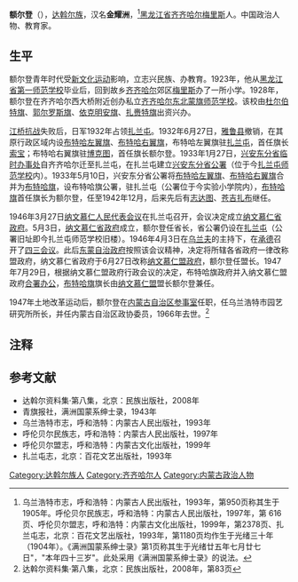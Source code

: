 '''额尔登'''（{{bd|1899年|9月1日|1966年|}}），[[达斡尔族|达斡尔族]]，汉名'''金耀洲'''，<ref>乌兰浩特市志，呼和浩特：内蒙古人民出版社，1993年，第950页称其生于1905年。呼伦贝尔民族志，呼和浩特：内蒙古人民出版社，1997年，第 616 页、呼伦贝尔盟志，呼和浩特：内蒙古文化出版社，1999年，第2378页、扎兰屯志，北京：百花文艺出版社，1993年，第1180页均作生于光绪三十年（1904年）。《满洲国蒙系绅士录》第1页称其生于光绪廿五年七月廿七日"，"本年四十三岁"。此处采用《满洲国蒙系绅士录》的说法。</ref>[[黑龙江省|黑龙江省]][[齐齐哈尔|齐齐哈尔]][[梅里斯|梅里斯]]人。中国政治人物、教育家。

==生平==
额尔登青年时代受[[新文化运动|新文化运动]]影响，立志兴民族、办教育。1923年，他从[[黑龙江省第一师范学校|黑龙江省第一师范学校]]毕业后，回到故乡[[齐齐哈尔|齐齐哈尔]]郊区[[梅里斯|梅里斯]]办了一所小学。1928年，额尔登在齐齐哈尔西大桥附近创办私立[[齐齐哈尔东北蒙旗师范学校|齐齐哈尔东北蒙旗师范学校]]。该校由[[杜尔伯特旗|杜尔伯特旗]]、[[郭尔罗斯旗|郭尔罗斯旗]]、[[依克明安旗|依克明安旗]]、[[扎赉特旗|扎赉特旗]]出资兴办。

[[江桥抗战|江桥抗战]]失败后，日军1932年占领[[扎兰屯|扎兰屯]]。1932年6月27日，[[雅鲁县|雅鲁县]]撤销，在其原行政区域内设[[布特哈左翼旗|布特哈左翼旗]]、[[布特哈右翼旗|布特哈右翼旗]]，布特哈左翼旗驻[[扎兰屯|扎兰屯]]，首任旗长[[索宝|索宝]]；布特哈右翼旗驻[[博克图|博克图]]，首任旗长额尔登。1933年1月27日，[[兴安东分省临时办事处|兴安东分省临时办事处]]自齐齐哈尔迁至扎兰屯，在扎兰屯建立[[兴安东分省公署|兴安东分省公署]]（位于今[[扎兰屯师范学校|扎兰屯师范学校]]内）。1933年5月10日，兴安东分省公署将[[布特哈左翼旗|布特哈左翼旗]]、[[布特哈右翼旗|布特哈右翼旗]]合并为[[布特哈旗|布特哈旗]]，设布特哈旗公署，驻扎兰屯（公署位于今实验小学院内），[[布特哈旗|布特哈旗]]首任旗长为额尔登，任至1942年12月，后来先后有[[志达图|志达图]]、[[苍吉扎布|苍吉扎布]]继任。

1946年3月27日[[纳文慕仁人民代表会议|纳文慕仁人民代表会议]]在扎兰屯召开，会议决定成立[[纳文慕仁省政府|纳文慕仁省政府]]。5月3日，[[纳文慕仁省政府|纳文慕仁省政府]]成立，额尔登任省长，省公署仍设在[[扎兰屯|扎兰屯]]（公署旧址即今扎兰屯师范学校旧楼）。1946年4月3日在[[乌兰夫|乌兰夫]]的主持下，在[[承德|承德]]召开了[[四三会议|四三会议]]。此后[[东蒙自治政府|东蒙自治政府]]按照该会议精神，决定将所辖各省政府一律改称盟政府，纳文慕仁省政府于6月27日改称[[纳文慕仁盟政府|纳文慕仁盟政府]]，额尔登任盟长。1947年7月29日，根据纳文慕仁盟政府行政会议的决定，布特哈旗政府并入纳文慕仁盟政府[[合署办公|合署办公]]，[[布特哈旗|布特哈旗]]旗长由[[纳文慕仁盟|纳文慕仁盟]]盟长额尔登兼任。

1947年土地改革运动后，额尔登在[[内蒙古自治区参事室|内蒙古自治区参事室]]任职，任乌兰浩特市园艺研究所所长，并任内蒙古自治区政协委员，1966年去世。<ref>达斡尔资料集·第八集，北京：民族出版社，2008年，第83页</ref>

==注释==
{{reflist}}

==参考文献==
*达斡尔资料集·第八集，北京：民族出版社，2008年
*青旗报社，满洲国蒙系绅士录，1943年
*乌兰浩特市志，呼和浩特：内蒙古人民出版社，1993年
*呼伦贝尔民族志，呼和浩特：内蒙古人民出版社，1997年
*呼伦贝尔盟志，呼和浩特：内蒙古文化出版社，1999年
*扎兰屯志，北京：百花文艺出版社，1993年

{{内蒙古行政长官}}
{{DEFAULTSORT:E额}}
[[Category:达斡尔族人|Category:达斡尔族人]]
[[Category:齐齐哈尔人|Category:齐齐哈尔人]]
[[Category:内蒙古政治人物|Category:内蒙古政治人物]]